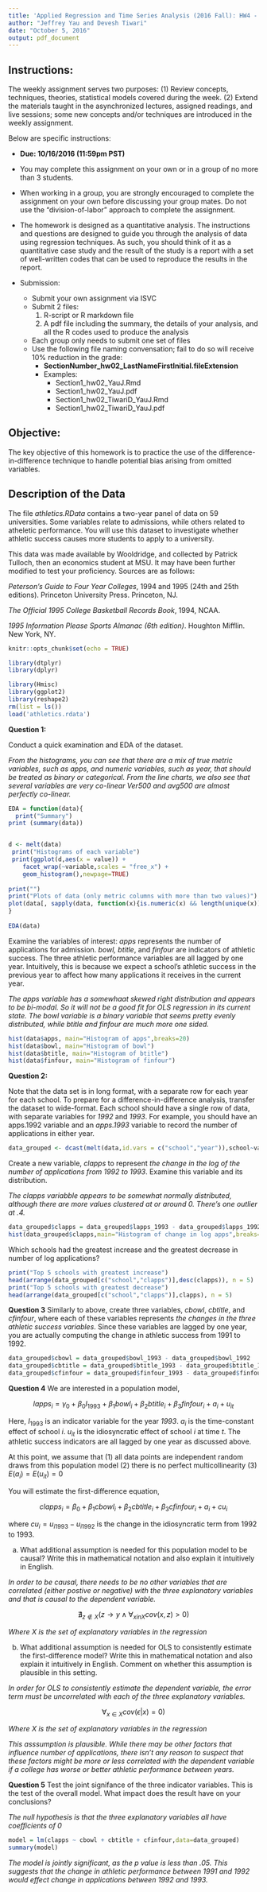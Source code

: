 ```yaml
---
title: 'Applied Regression and Time Series Analysis (2016 Fall): HW4 - Week 6'
author: "Jeffrey Yau and Devesh Tiwari"
date: "October 5, 2016"
output: pdf_document
---
```


## Instructions:
The weekly assignment serves two purposes: (1) Review concepts, techniques, theories, statistical models covered during the week. (2) Extend the materials taught in the asynchronized lectures, assigned readings, and live sessions; some new concepts and/or techniques are introduced in the weekly assignment.  

Below are specific instructions:

* $\textbf{Due: 10/16/2016 (11:59pm PST)}$

* You may complete this assignment on your own or in a group of no more than $3$ students.

* When working in a group, you are strongly encouraged to complete the assignment on your own before discussing your group mates. Do not use the "division-of-labor" approach to complete the assignment.

* The homework is designed as a quantitative analysis. The instructions and questions are designed to guide you through the analysis of data using regression techniques. As such, you should think of it as a quantitative case study and the result of the study is a report with a set of well-written codes that can be used to reproduce the results in the report.

* Submission:
    * Submit your own assignment via ISVC
    * Submit 2 files:
        1. R-script or R markdown file
        2. A pdf file including the summary, the details of your analysis, and all the R codes used to produce the analysis
    * Each group only needs to submit one set of files
    * Use the following file naming convensation; fail to do so will receive 10% reduction in the grade:
        * $\textbf{SectionNumber\_hw02\_LastNameFirstInitial.fileExtension}$
        * Examples: 
            * Section1_hw02_YauJ.Rmd
            * Section1_hw02_YauJ.pdf
            * Section1_hw02_TiwariD_YauJ.Rmd
            * Section1_hw02_TiwariD_YauJ.pdf

## Objective:

The key objective of this homework is to practice the use of the difference-in-difference technique to handle potential bias arising from omitted variables.


## Description of the Data

The file *athletics.RData* contains a two-year panel of data on 59 universities.  Some variables relate to admissions, while others related to atheletic performance.  You will use this dataset to investigate whether athletic success causes more students to apply to a university.

This data was made available by Wooldridge, and collected by Patrick Tulloch, then an economics student at MSU.  It may have been further modified to test your proficiency.  Sources are as follows:

*Peterson's Guide to Four Year Colleges*, 1994 and 1995 (24th and 25th editions).  Princeton University Press.   Princeton, NJ.

*The Official 1995 College Basketball Records Book*, 1994, NCAA.

*1995 Information Please Sports Almanac (6th edition)*.  Houghton Mifflin.  New York, NY.
```r
knitr::opts_chunk$set(echo = TRUE)

library(dtplyr)
library(dplyr)

library(Hmisc)
library(ggplot2)
library(reshape2)
rm(list = ls())
load('athletics.rdata')
```


**Question 1:**

Conduct a quick examination and EDA of the dataset.

*From the histograms, you can see that there are a mix of true metric variables, such as apps, and numeric variables, such as year, that should be treated as binary or categorical.  From the line charts, we also see that several variables are very co-linear  Ver500 and avg500 are almost perfectly co-linear.*

```r
EDA = function(data){
  print("Summary")
print (summary(data))


d <- melt(data)
 print("Histograms of each variable")
 print(ggplot(d,aes(x = value)) + 
    facet_wrap(~variable,scales = "free_x") + 
    geom_histogram(),newpage=TRUE)
 
print("")
print("Plots of data (only metric columns with more than two values)")
plot(data[, sapply(data, function(x){is.numeric(x) && length(unique(x)) > 2})])
}
 
EDA(data)
```

Examine the variables of interest: *apps* represents the number of applications for admission.  *bowl, btitle*, and *finfour* are indicators of athletic success.  The three athletic performance variables are all lagged by one year.  Intuitively, this is because we expect a school's athletic success in the previous year to affect how many applications it receives in the current year.



*The apps variable has a somewhaat skewed right distribution and appears to be bi-modal.  So it will not be a good fit for OLS regression in its current state.  The bowl variable is a binary variable that seems pretty evenly distributed, while btitle and finfour are much more one sided.*

```r
hist(data$apps, main="Histogram of apps",breaks=20)
hist(data$bowl, main="Histogram of bowl")
hist(data$btitle, main="Histogram of btitle")
hist(data$finfour, main="Histogram of finfour")

```

**Question 2:**

Note that the data set is in long format, with a separate row for each year for each school.  To prepare for a difference-in-difference analysis, transfer the dataset to wide-format.  Each school should have a single row of data, with separate variables for *1992* and *1993*.  For example, you should have an apps.1992 variable and an *apps.1993* variable to record the number of applications in either year.

```r
data_grouped <- dcast(melt(data,id.vars = c("school","year")),school~variable+year)
```


Create a new variable, *clapps* to represent *the change in the log of the number of applications from 1992 to 1993*.  Examine this variable and its distribution.

*The clapps variabble appears to be somewhat normally distributed, although there are more values clustered at or around 0.  There's one outlier at .4.* 

```r
data_grouped$clapps = data_grouped$lapps_1993 - data_grouped$lapps_1992
hist(data_grouped$clapps,main="Histogram of change in log apps",breaks=30)
```


Which schools had the greatest increase and the greatest decrease in number of log applications?

```r
print("Top 5 schools with greatest increase")
head(arrange(data_grouped[c("school","clapps")],desc(clapps)), n = 5)
print("Top 5 schools with greatest decrease")
head(arrange(data_grouped[c("school","clapps")],clapps), n = 5)
```


**Question 3**
Similarly to above, create three variables, *cbowl*, *cbtitle*, and *cfinfour*, where each of these variables represents *the changes in the three athletic success variables*.  Since these variables are lagged by one year, you are actually computing the change in athletic success from 1991 to 1992.


```r
data_grouped$cbowl = data_grouped$bowl_1993 - data_grouped$bowl_1992
data_grouped$cbtitle = data_grouped$btitle_1993 - data_grouped$btitle_1992
data_grouped$cfinfour = data_grouped$finfour_1993 - data_grouped$finfour_1992

```


**Question 4**
We are interested in a population model,

$$ lapps_i = \gamma_0 + \beta_0 I_{1993} + \beta_1 bowl_i + \beta_2 btitle_i + \beta_3 finfour_i + a_i + u_{it} $$

Here, $I_{1993}$ is an indicator variable for the year *1993*.  $a_i$ is the time-constant effect of school $i$. $u_{it}$ is the idiosyncratic effect of school $i$ at time $t$.  The athletic success indicators are all lagged by one year as discussed above.

At this point, we assume that (1) all data points are independent random draws from this population model (2) there is no perfect multicollinearity (3) $E(a_i) = E(u_{it}) = 0$

You will estimate the first-difference equation,

$$ clapps_i = \beta_0 + \beta_1 cbowl_i + \beta_2 cbtitle_i + \beta_3 cfinfour_i + a_i + cu_{i} $$

where $cu_i = u_{i1993}-u_{i1992}$ is the change in the idiosyncratic term from 1992 to 1993.

a) What additional assumption is needed for this population model to be causal?  Write this in mathematical notation and also explain it intuitively in English.

*In order to be causal, there needs to be no other variables that are correlated (either postive or negative) with the three explanatory variables and that is causal to the dependent variable.*

$$\nexists_{z \notin X}(z \rightarrow y \land \forall_{x in X}cov(x,z) > 0)$$

*Where X is the set of explanatory variables in the regression*

b) What additional assumption is needed for OLS to consistently estimate the first-difference model?  Write this in mathematical notation and also explain it intuitively in English.  Comment on whether this assumption is plausible in this setting.


*In order for OLS to consistently estimate the dependent variable, the error term must be uncorrelated with each of the three explanatory variables.*

$$\forall_{x \in X}cov(\epsilon |x) = 0)$$

*Where X is the set of explanatory variables in the regression*

*This asssumption is plausible.  While there may be other factors that influence number of applications, there isn't any reason to suspect that these factors might be more or less correlated with the dependent variable if a college has worse or better athletic performance between years.* 

**Question 5**
Test the joint signifance of the three indicator variables.  This is the test of the overall model.  What impact does the result have on your conclusions?

*The null hypothesis is that the three explanatory variables all have coefficients of 0*

```r
model = lm(clapps ~ cbowl + cbtitle + cfinfour,data=data_grouped)
summary(model)
```

*The model is jointly significant, as the p value is less than .05.  This suggests that the change in athletic performance between 1991 and 1992 would effect change in applications between 1992 and 1993.*
